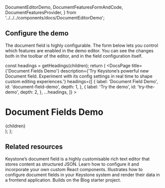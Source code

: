   DocumentEditorDemo,
  DocumentFeaturesFormAndCode,
  DocumentFeaturesProvider,
} from '../../../components/docs/DocumentEditorDemo';

## Configure the demo

The document field is highly configurable.
The form below lets you control which features are enabled in the demo editor.
You can see the changes both in the toolbar of the editor, and in the field configuration itself.

<DocumentFeaturesFormAndCode />

  const headings = getHeadings(children);
  return (
    <DocsPage
      title={'Document Fields Demo'}
      description={'Try Keystone’s powerful new Document field. Experiment with its config settings in real time to shape custom editing experiences.'}
      headings={[
        {
          label: 'Document Field Demo',
          id: 'document-field-demo',
          depth: 1,
        },
        {
          label: 'Try the demo',
          id: 'try-the-demo',
          depth: 2,
        },
        ...headings,
      ]}
    >
      <DocumentFeaturesProvider>
        <div className="prose">
          <H1>Document Fields Demo</H1>
          <MDXProvider components={components}><Intro /></MDXProvider>
        </div>
        <DocumentEditorDemo />
        <div className="prose">
          <MDXProvider components={components}>{children}</MDXProvider>
        </div>
      </DocumentFeaturesProvider>
    </DocsPage>
  );
};

## Related resources

<RelatedContent>
  <Well
    heading="Document Field Guide"
    href="/docs/guides/document-fields"
    >
    Keystone’s document field is a highly customisable rich text editor that stores content as structured JSON. Learn how to configure it and incorporate your own custom React components.
  </Well>
  <Well
    heading="Example Project: Document Field"
    href="https://github.com/keystonejs/keystone/tree/master/examples/document-field"
    target="_blank"
    rel="noopener noreferrer"
    >
    Illustrates how to configure <InlineCode>document</InlineCode> fields in your Keystone system and render their data in a frontend application. Builds on the Blog starter project.
  </Well>
</RelatedContent>
